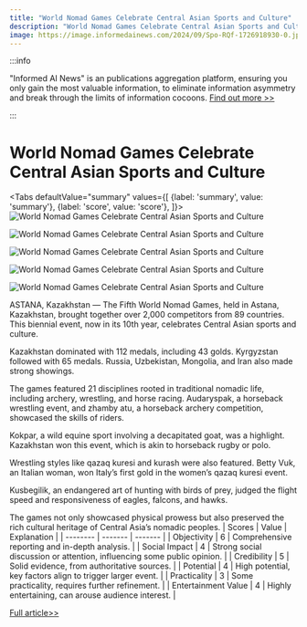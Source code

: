 ```yaml
---
title: "World Nomad Games Celebrate Central Asian Sports and Culture"
description: "World Nomad Games Celebrate Central Asian Sports and Culture"
image: https://image.informedainews.com/2024/09/Spo-RQf-1726918930-0.jpg
---
```



:::info

"Informed AI News" is an publications aggregation platform, ensuring you only gain the most valuable information, to eliminate information asymmetry and break through the limits of information cocoons.  [Find out more >>](/)

:::

# World Nomad Games Celebrate Central Asian Sports and Culture


<Tabs
	defaultValue="summary"
	values={[
	{label: 'summary', value: 'summary'},
	{label: 'score', value: 'score'},
]}>
<TabItem value="summary">
<img
  src="https://image.informedainews.com/2024/09/Spo-RQf-1726918930-0.jpg"
  alt="World Nomad Games Celebrate Central Asian Sports and Culture"
/>

<img
  src="https://image.informedainews.com/2024/09/Spo-MZg-1726918930-1.jpg"
  alt="World Nomad Games Celebrate Central Asian Sports and Culture"
/>

<img
  src="https://image.informedainews.com/2024/09/Spo-Siz-1726918930-2.jpg"
  alt="World Nomad Games Celebrate Central Asian Sports and Culture"
/>

<img
  src="https://image.informedainews.com/2024/09/Spo-ddl-1726918930-3.jpg"
  alt="World Nomad Games Celebrate Central Asian Sports and Culture"
/>

<img
  src="https://image.informedainews.com/2024/09/Spo-VAq-1726918930-4.jpg"
  alt="World Nomad Games Celebrate Central Asian Sports and Culture"
/>



ASTANA, Kazakhstan — The Fifth World Nomad Games, held in Astana, Kazakhstan, brought together over 2,000 competitors from 89 countries. This biennial event, now in its 10th year, celebrates Central Asian sports and culture.

Kazakhstan dominated with 112 medals, including 43 golds. Kyrgyzstan followed with 65 medals. Russia, Uzbekistan, Mongolia, and Iran also made strong showings.

The games featured 21 disciplines rooted in traditional nomadic life, including archery, wrestling, and horse racing. Audaryspak, a horseback wrestling event, and zhamby atu, a horseback archery competition, showcased the skills of riders.

Kokpar, a wild equine sport involving a decapitated goat, was a highlight. Kazakhstan won this event, which is akin to horseback rugby or polo.

Wrestling styles like qazaq kuresi and kurash were also featured. Betty Vuk, an Italian woman, won Italy’s first gold in the women’s qazaq kuresi event.

Kusbegilik, an endangered art of hunting with birds of prey, judged the flight speed and responsiveness of eagles, falcons, and hawks.

The games not only showcased physical prowess but also preserved the rich cultural heritage of Central Asia’s nomadic peoples.
</TabItem>
<TabItem value="score">
	| Scores     | Value   | Explanation |
	| -------- | ------- | ------- |
	| Objectivity  | 6    | Comprehensive reporting and in-depth analysis.    |
	| Social Impact | 4     | Strong social discussion or attention, influencing some public opinion.    |
	| Credibility    | 5    | Solid evidence, from authoritative sources.    |
	| Potential    | 4    | High potential, key factors align to trigger larger event.    |
	| Practicality    | 3    | Some practicality, requires further refinement.    |
	| Entertainment Value    | 4    | Highly entertaining, can arouse audience interest.    |
</TabItem>
</Tabs>

[Full article>>](https://asia.nikkei.com/Life-Arts/Life/Eagles-wrestling-and-horseback-archery-at-the-World-Nomad-Games)
